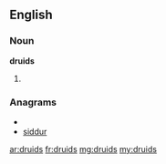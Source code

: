 ==English==

===Noun===
'''druids'''

# {{plural of|[[druid]]}}

===Anagrams===
* {{alphagram|ddirsu}}
* [[siddur#English|siddur]]

[[ar:druids]]
[[fr:druids]]
[[mg:druids]]
[[my:druids]]